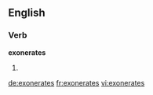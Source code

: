 ==English==

===Verb===
'''exonerates'''

# {{third-person singular of|exonerate}}

[[de:exonerates]]
[[fr:exonerates]]
[[vi:exonerates]]